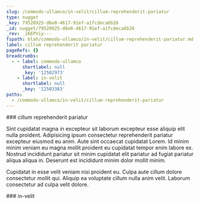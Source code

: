 ```yaml
---
slug: /commodo-ullamco/in-velit/cillum-reprehenderit-pariatur
type: nugget
_key: 79520925-d6e0-4617-91ef-a1fcdeca6b26
_id: nugget/79520925-d6e0-4617-91ef-a1fcdeca6b26
_rev: _iKEPViy---
fspath: blah/commodo-ullamco/in-velit/cillum-reprehenderit-pariatur.md
label: cillum reprehenderit pariatur
pageRefs: {}
breadcrumbs:
  - - label: commodo-ullamco
      shortlabel: null
      _key: '12502973'
    - label: in-velit
      shortlabel: null
      _key: '12503383'
paths:
  - /commodo-ullamco/in-velit/cillum-reprehenderit-pariatur
---
```


<NuggetArea>
<Nugget slug="/commodo-ullamco/in-velit/cillum-reprehenderit-pariatur" type="nugget" _key="79520925-d6e0-4617-91ef-a1fcdeca6b26" _id="nugget/79520925-d6e0-4617-91ef-a1fcdeca6b26" _rev="_iKEPViy---" fspath="blah/commodo-ullamco/in-velit/cillum-reprehenderit-pariatur.md" label="cillum reprehenderit pariatur" paths="/commodo-ullamco/in-velit/cillum-reprehenderit-pariatur">
<NuggetBody>
### cillum reprehenderit pariatur

Sint cupidatat magna in excepteur sit laborum excepteur esse aliquip elit nulla proident. Adipisicing ipsum consectetur reprehenderit pariatur excepteur eiusmod eu anim. Aute sint occaecat cupidatat Lorem. Id minim minim veniam eu magna mollit proident eu cupidatat tempor enim labore ex. Nostrud incididunt pariatur sit minim cupidatat elit pariatur ad fugiat pariatur aliqua aliqua in. Deserunt est incididunt minim dolor mollit minim.

Cupidatat in esse velit veniam nisi proident eu. Culpa aute cillum dolore consectetur mollit qui. Aliquip ea voluptate cillum nulla anim velit. Laborum consectetur ad culpa velit dolore.

</NuggetBody>
<Breadcrumbs>
<Crumbs>
<Crumb _key="12502973" label="commodo-ullamco" /><Crumb _key="12503383" label="in-velit" />
</Crumbs>
</Breadcrumbs>
</Nugget>

<NuggetsInbound>
</NuggetsInbound>
<NuggetsOutbound>
</NuggetsOutbound>
</NuggetArea>
<PassagesInbound>
<Passage direction="inbound" type="passage" _key="12503383" _id="passage/12503383" _rev="_iKEPVie---" label="in-velit" passage="in-velit" fspath="blah/commodo-ullamco/in-velit" paths="/commodo-ullamco/in-velit" slug="/commodo-ullamco/in-velit">
<NuggetBody>
### in-velit

</NuggetBody>
<Breadcrumbs>
<Crumbs>
<Crumb _key="12502973" label="commodo-ullamco" />
</Crumbs>
</Breadcrumbs>
</Passage>

</PassagesInbound>
<PassagesOutbound>
</PassagesOutbound>